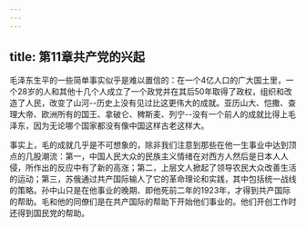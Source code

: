 ```yaml
---
---
---
```

title: 第11章共产党的兴起
---




毛泽东生平的一些简单事实似乎是难以置信的：在一个4亿人口的广大国土里，一个28岁的人和其他十几个人成立了一个政党并在其后50年取得了政权，组织和改造了人民，改变了山河--历史上没有见过比这更伟大的成就。亚历山大、恺撒、查理大帝、欧洲所有的国王、拿破仑、稗斯麦、列宁--没有一个前人的成就比得上毛泽东，因为无论哪个国家都没有像中国这样古老这样大。

事实上，毛的成就几乎是不可想象的，除非我们注意到那些在他一生事业中达到顶点的几股潮流：第一，中国人民大众的民族主义情绪在对西方人然后是日本人人侵，所作出的反应中有了新的高涨；第二，上层文人掀起了领导农民大众改善生活的运动；第三，苏俄通过共产国际输人了它的革命理论和实践，其中包括统一战线的策略。孙中山只是在他事业的晚期、即他死前二年的1923年，才得到共产国际的帮助。毛和他的同僚们是在共产国际的帮助下开始他们事业的。他们开创工作时还得到国民党的帮助。